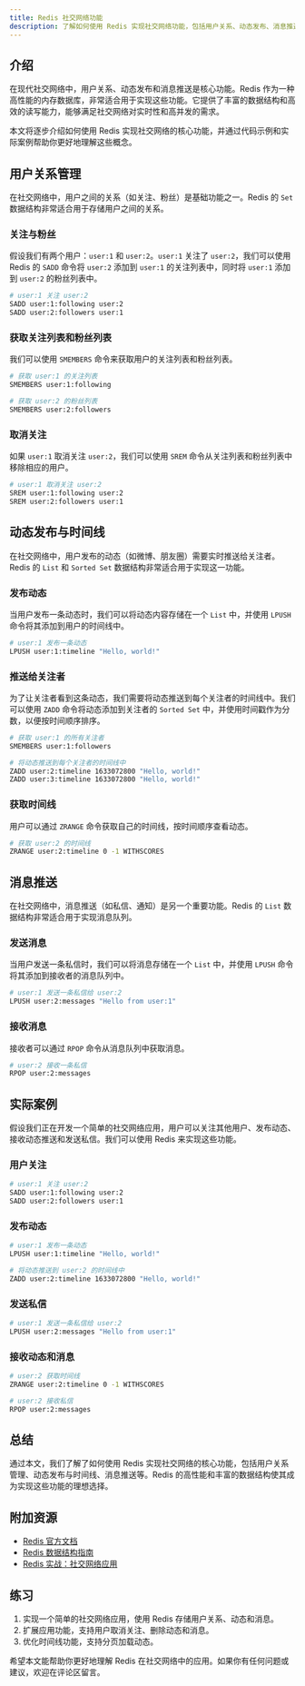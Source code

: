 ```yaml
---
title: Redis 社交网络功能
description: 了解如何使用 Redis 实现社交网络功能，包括用户关系、动态发布、消息推送等核心功能。
---
```


## 介绍

在现代社交网络中，用户关系、动态发布和消息推送是核心功能。Redis 作为一种高性能的内存数据库，非常适合用于实现这些功能。它提供了丰富的数据结构和高效的读写能力，能够满足社交网络对实时性和高并发的需求。

本文将逐步介绍如何使用 Redis 实现社交网络的核心功能，并通过代码示例和实际案例帮助你更好地理解这些概念。

## 用户关系管理

在社交网络中，用户之间的关系（如关注、粉丝）是基础功能之一。Redis 的 `Set` 数据结构非常适合用于存储用户之间的关系。

### 关注与粉丝

假设我们有两个用户：`user:1` 和 `user:2`。`user:1` 关注了 `user:2`，我们可以使用 Redis 的 `SADD` 命令将 `user:2` 添加到 `user:1` 的关注列表中，同时将 `user:1` 添加到 `user:2` 的粉丝列表中。

```bash
# user:1 关注 user:2
SADD user:1:following user:2
SADD user:2:followers user:1
```

### 获取关注列表和粉丝列表

我们可以使用 `SMEMBERS` 命令来获取用户的关注列表和粉丝列表。

```bash
# 获取 user:1 的关注列表
SMEMBERS user:1:following

# 获取 user:2 的粉丝列表
SMEMBERS user:2:followers
```

### 取消关注

如果 `user:1` 取消关注 `user:2`，我们可以使用 `SREM` 命令从关注列表和粉丝列表中移除相应的用户。

```bash
# user:1 取消关注 user:2
SREM user:1:following user:2
SREM user:2:followers user:1
```

## 动态发布与时间线

在社交网络中，用户发布的动态（如微博、朋友圈）需要实时推送给关注者。Redis 的 `List` 和 `Sorted Set` 数据结构非常适合用于实现这一功能。

### 发布动态

当用户发布一条动态时，我们可以将动态内容存储在一个 `List` 中，并使用 `LPUSH` 命令将其添加到用户的时间线中。

```bash
# user:1 发布一条动态
LPUSH user:1:timeline "Hello, world!"
```

### 推送给关注者

为了让关注者看到这条动态，我们需要将动态推送到每个关注者的时间线中。我们可以使用 `ZADD` 命令将动态添加到关注者的 `Sorted Set` 中，并使用时间戳作为分数，以便按时间顺序排序。

```bash
# 获取 user:1 的所有关注者
SMEMBERS user:1:followers

# 将动态推送到每个关注者的时间线中
ZADD user:2:timeline 1633072800 "Hello, world!"
ZADD user:3:timeline 1633072800 "Hello, world!"
```

### 获取时间线

用户可以通过 `ZRANGE` 命令获取自己的时间线，按时间顺序查看动态。

```bash
# 获取 user:2 的时间线
ZRANGE user:2:timeline 0 -1 WITHSCORES
```

## 消息推送

在社交网络中，消息推送（如私信、通知）是另一个重要功能。Redis 的 `List` 数据结构非常适合用于实现消息队列。

### 发送消息

当用户发送一条私信时，我们可以将消息存储在一个 `List` 中，并使用 `LPUSH` 命令将其添加到接收者的消息队列中。

```bash
# user:1 发送一条私信给 user:2
LPUSH user:2:messages "Hello from user:1"
```

### 接收消息

接收者可以通过 `RPOP` 命令从消息队列中获取消息。

```bash
# user:2 接收一条私信
RPOP user:2:messages
```

## 实际案例

假设我们正在开发一个简单的社交网络应用，用户可以关注其他用户、发布动态、接收动态推送和发送私信。我们可以使用 Redis 来实现这些功能。

### 用户关注

```bash
# user:1 关注 user:2
SADD user:1:following user:2
SADD user:2:followers user:1
```

### 发布动态

```bash
# user:1 发布一条动态
LPUSH user:1:timeline "Hello, world!"

# 将动态推送到 user:2 的时间线中
ZADD user:2:timeline 1633072800 "Hello, world!"
```

### 发送私信

```bash
# user:1 发送一条私信给 user:2
LPUSH user:2:messages "Hello from user:1"
```

### 接收动态和消息

```bash
# user:2 获取时间线
ZRANGE user:2:timeline 0 -1 WITHSCORES

# user:2 接收私信
RPOP user:2:messages
```

## 总结

通过本文，我们了解了如何使用 Redis 实现社交网络的核心功能，包括用户关系管理、动态发布与时间线、消息推送等。Redis 的高性能和丰富的数据结构使其成为实现这些功能的理想选择。

## 附加资源

- [Redis 官方文档](https://redis.io/documentation)
- [Redis 数据结构指南](https://redis.io/topics/data-types)
- [Redis 实战：社交网络应用](https://redis.io/topics/twitter-clone)

## 练习

1. 实现一个简单的社交网络应用，使用 Redis 存储用户关系、动态和消息。
2. 扩展应用功能，支持用户取消关注、删除动态和消息。
3. 优化时间线功能，支持分页加载动态。

希望本文能帮助你更好地理解 Redis 在社交网络中的应用。如果你有任何问题或建议，欢迎在评论区留言。